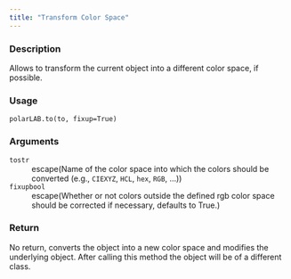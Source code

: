 ```yaml
---
title: "Transform Color Space"
---
```


### Description

Allows to transform the current object into a different color space,
if possible.

### Usage

<pre><code class='language-python'>polarLAB.to(to, fixup=True)</code></pre>

### Arguments

<dl class="pyp-list param-list">
  <dt style = "white-space: nowrap; font-family: monospace; vertical-align: top">
   <code id="colorspace.colorlib.polarLAB.to:to">to</code><code class="argument-class">str</code>
  </dt>
 <dd>escape(Name of the color space into which the colors should be
converted (e.g., `CIEXYZ`, `HCL`, `hex`, `RGB`, ...))</dd>
  <dt style = "white-space: nowrap; font-family: monospace; vertical-align: top">
   <code id="colorspace.colorlib.polarLAB.to:fixup">fixup</code><code class="argument-class">bool</code>
  </dt>
 <dd>escape(Whether or not colors outside the defined rgb color space
should be corrected if necessary, defaults to True.)</dd>
</dl>

### Return

No return, converts the object into a new color space and modifies
the underlying object. After calling this method the object will
be of a different class.
